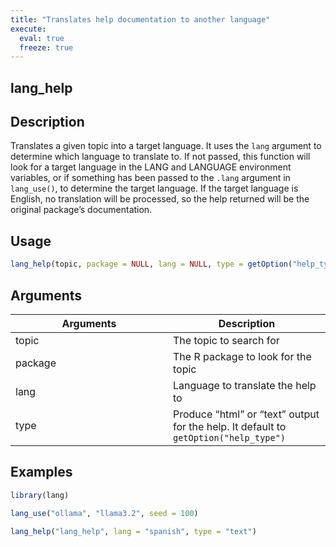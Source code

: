 ```yaml
---
title: "Translates help documentation to another language"
execute:
  eval: true
  freeze: true
---
```


## lang_help

## Description
Translates a given topic into a target language. It uses the `lang` argument to determine which language to translate to. If not passed, this function will look for a target language in the LANG and LANGUAGE environment variables, or if something has been passed to the `.lang` argument in `lang_use()`, to determine the target language. If the target language is English, no translation will be processed, so the help returned will be the original package's documentation.


## Usage
```r
lang_help(topic, package = NULL, lang = NULL, type = getOption("help_type"))
```

## Arguments
|Arguments|Description|
|---|---|
| topic | The topic to search for |
| package | The R package to look for the topic |
| lang | Language to translate the help to |
| type | Produce "html" or "text" output for the help. It default to `getOption("help_type")` |








## Examples
```r
library(lang)

lang_use("ollama", "llama3.2", seed = 100)

lang_help("lang_help", lang = "spanish", type = "text")
```
